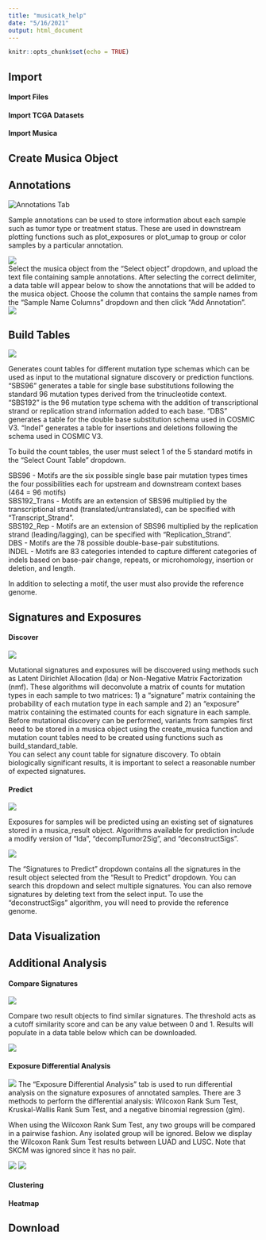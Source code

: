 ```yaml
---
title: "musicatk_help"
date: "5/16/2021"
output: html_document
---
```


```r
knitr::opts_chunk$set(echo = TRUE)
```

## Import

#### Import Files

#### Import TCGA Datasets

#### Import Musica


## Create Musica Object


## Annotations
<img src="MusicaTKScreenshots/AnnotationsTab.png" alt="Annotations Tab"/>
<br>

Sample annotations can be used to store information about each sample such as tumor type or treatment status. These are used in downstream plotting functions such as plot_exposures or plot_umap to group or color samples by a particular annotation.

![](MusicaTKScreenshots/AnnotationOptions.png)
<br>
Select the musica object from the "Select object" dropdown, and upload the text file containing sample annotations. After selecting the correct delimiter, a data table will appear below to show the annotations
that will be added to the musica object. Choose the column that contains the sample names from the "Sample Name Columns" dropdown and then click "Add Annotation".
<br>
![](MusicaTKScreenshots/AnnotationTable.png)

## Build Tables
![](MusicaTKScreenshots/TableTab.png)

Generates count tables for different mutation type schemas which can be used as input to the mutational signature discovery or prediction functions. "SBS96" generates a table for single base substitutions following the standard 96 mutation types derived from the trinucleotide context. "SBS192" is the 96 mutation type schema with the addition of transcriptional strand or replication strand information added to each base. "DBS" generates a table for the double base substitution schema used in COSMIC V3. "Indel" generates a table for insertions and deletions following the schema used in COSMIC V3.

To build the count tables, the user must select 1 of the 5 standard motifs in the "Select Count Table" dropdown.

SBS96 - Motifs are the six possible single base pair mutation types times the four possibilities each for upstream and downstream context bases (464 = 96 motifs) <br>
SBS192_Trans - Motifs are an extension of SBS96 multiplied by the transcriptional strand (translated/untranslated), can be specified with "Transcript_Strand". <br>
SBS192_Rep - Motifs are an extension of SBS96 multiplied by the replication strand (leading/lagging), can be specified with "Replication_Strand". <br>
DBS - Motifs are the 78 possible double-base-pair substitutions. <br>
INDEL - Motifs are 83 categories intended to capture different categories of indels based on base-pair change, repeats, or microhomology, insertion or deletion, and length.

In addition to selecting a motif, the user must also provide the reference genome.

## Signatures and Exposures

#### Discover
![](MusicaTKScreenshots/DiscoverTab.png)

Mutational signatures and exposures will be discovered using methods such as Latent Dirichlet Allocation (lda) or Non-Negative Matrix Factorization (nmf). These algorithms will deconvolute a matrix of counts for mutation types in each sample to two matrices: 1) a "signature" matrix containing the probability of each mutation type in each sample and 2) an "exposure" matrix containing the estimated counts for each signature in each sample. Before mutational discovery can be performed, variants from samples first need to be stored in a musica object using the create_musica function and mutation count tables need to be created using functions such as build_standard_table.
<br>
You can select any count table for signature discovery. To obtain biologically significant results, it is important to select a reasonable number of expected signatures. 

#### Predict
![](MusicaTKScreenshots/PredictTab.png)

Exposures for samples will be predicted using an existing set of signatures stored in a musica_result object. Algorithms available for prediction include a modify version of "lda", "decompTumor2Sig", and "deconstructSigs".

![](MusicaTKScreenshots/PredictOptions.png)

The "Signatures to Predict" dropdown contains all the signatures in the result object selected from the 
"Result to Predict" dropdown. You can search this dropdown and select multiple signatures. You can also
remove signatures by deleting text from the select input. To use the "deconstructSigs" algorithm, you 
will need to provide the reference genome.


## Data Visualization


## Additional Analysis

#### Compare Signatures
![](MusicaTKScreenshots/CompareTab.png)

Compare two result objects to find similar signatures. The threshold acts as a cutoff
similarity score and can be any value between 0 and 1. Results will populate in a
data table below which can be downloaded.

![](MusicaTKScreenshots/CompareTable.png)

#### Exposure Differential Analysis
![](MusicaTKScreenshots/DATab.png)
The "Exposure Differential Analysis" tab is used to run differential analysis on the signature exposures of annotated samples. There are 3 methods to perform the differential analysis: Wilcoxon Rank Sum Test, Kruskal-Wallis Rank Sum Test, and a negative binomial regression (glm). 

When using the Wilcoxon Rank Sum Test, any two groups will be compared in a pairwise fashion. Any isolated group will be ignored. Below we display the Wilcoxon Rank Sum Test results between LUAD and LUSC. Note that SKCM was ignored since it has no pair.

![](MusicaTKScreenshots/DAOptions.png)
![](MusicaTKScreenshots/WilcoxonTable.png)


#### Clustering

#### Heatmap


## Download


